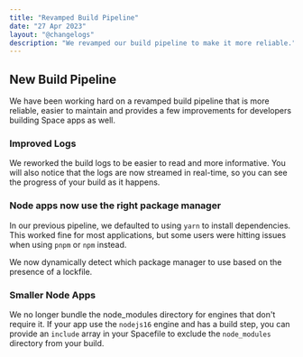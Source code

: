 ```yaml
---
title: "Revamped Build Pipeline"
date: "27 Apr 2023"
layout: "@changelogs"
description: "We revamped our build pipeline to make it more reliable."
---
```


## New Build Pipeline

We have been working hard on a revamped build pipeline that is more reliable, easier to maintain and provides a few improvements for developers building Space apps as well.

### Improved Logs

We reworked the build logs to be easier to read and more informative.
You will also notice that the logs are now streamed in real-time, so you can see the progress of your build as it happens.

### Node apps now use the right package manager

In our previous pipeline, we defaulted to using `yarn` to install dependencies.
This worked fine for most applications, but some users were hitting issues when using `pnpm` or `npm` instead.

We now dynamically detect which package manager to use based on the presence of a lockfile.

### Smaller Node Apps

We no longer bundle the node_modules directory for engines that don't require it.
If your app use the `nodejs16` engine and has a build step, you can provide an `include` array in your Spacefile to exclude the `node_modules` directory from your build.
